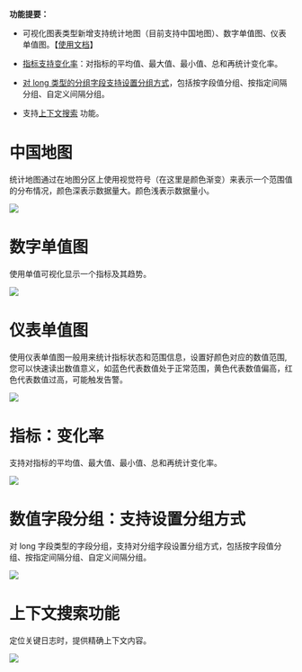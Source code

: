 **功能提要：**

 * 可视化图表类型新增支持统计地图（目前支持中国地图）、数字单值图、仪表单值图。【[使用文档](/insight/manual/4859/the-report-shows#2)】

 * [指标支持变化率](/insight/manual/4859/the-report-shows#2)：对指标的平均值、最大值、最小值、总和再统计变化率。

 * [对 long 类型的分组字段支持设置分组方式](/insight/manual/4859/the-report-shows#2)，包括按字段值分组、按指定间隔分组、自定义间隔分组。

 * 支持[上下文搜索](/insight/manual/4870/context-query) 功能。

# **中国地图**

统计地图通过在地图分区上使用视觉符号（在这里是颜色渐变）来表示一个范围值的分布情况，颜色深表示数据量大。颜色浅表示数据量小。

![](https://pandora-kibana.qiniu.com/china_map.png)

# **数字单值图**

使⽤单值可视化显⽰⼀个指标及其趋势。

![](https://pandora-kibana.qiniu.com/single%20value.png)

# **仪表单值图**

使⽤仪表单值图一般用来统计指标状态和范围信息，设置好颜色对应的数值范围,您可以快速读出数值意义，如蓝色代表数值处于正常范围，黄色代表数值偏高，红色代表数值过高，可能触发告警。

![](https://pandora-kibana.qiniu.com/yibiaodanzhi.png)

# **指标：变化率**

支持对指标的平均值、最大值、最小值、总和再统计变化率。

![](https://pandora-kibana.qiniu.com/reports/rate1.png)

# **数值字段分组：支持设置分组方式**

对 long 字段类型的字段分组，支持对分组字段设置分组方式，包括按字段值分组、按指定间隔分组、自定义间隔分组。

![](https://pandora-kibana.qiniu.com/reports/long_group.png)

# **上下文搜索功能**

定位关键日志时，提供精确上下文内容。

![](https://pandora-kibana.qiniu.com/shangxiawen.png)




 
 
